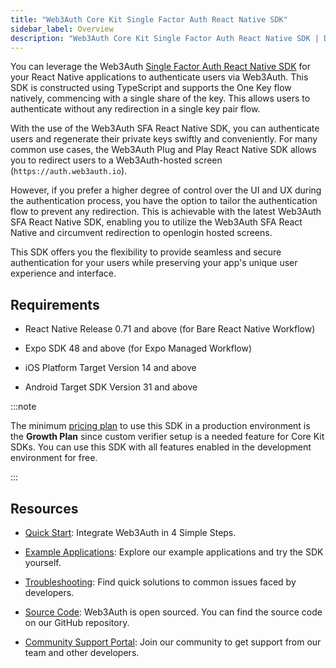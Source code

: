 ```yaml
---
title: "Web3Auth Core Kit Single Factor Auth React Native SDK"
sidebar_label: Overview
description: "Web3Auth Core Kit Single Factor Auth React Native SDK | Documentation - Web3Auth"
---
```


You can leverage the Web3Auth
[Single Factor Auth React Native SDK](https://github.com/Web3Auth/single-factor-auth-react-native)
for your React Native applications to authenticate users via Web3Auth. This SDK is constructed using
TypeScript and supports the One Key flow natively, commencing with a single share of the key. This
allows users to authenticate without any redirection in a single key pair flow.

With the use of the Web3Auth SFA React Native SDK, you can authenticate users and regenerate their
private keys swiftly and conveniently. For many common use cases, the Web3Auth Plug and Play React
Native SDK allows you to redirect users to a Web3Auth-hosted screen (`https://auth.web3auth.io`).

However, if you prefer a higher degree of control over the UI and UX during the authentication
process, you have the option to tailor the authentication flow to prevent any redirection. This is
achievable with the latest Web3Auth SFA React Native SDK, enabling you to utilize the Web3Auth SFA
React Native and circumvent redirection to openlogin hosted screens.

This SDK offers you the flexibility to provide seamless and secure authentication for your users
while preserving your app's unique user experience and interface.

## Requirements

- React Native Release 0.71 and above (for Bare React Native Workflow)

- Expo SDK 48 and above (for Expo Managed Workflow)

- iOS Platform Target Version 14 and above

- Android Target SDK Version 31 and above

:::note

The minimum [pricing plan](https://web3auth.io/pricing.html) to use this SDK in a production
environment is the **Growth Plan** since custom verifier setup is a needed feature for Core Kit
SDKs. You can use this SDK with all features enabled in the development environment for free.

:::

## Resources

- [Quick Start](/quick-start?product=CORE_KIT&sdk=SFA_REACT_NATIVE&framework=IOS&stepIndex=0):
  Integrate Web3Auth in 4 Simple Steps.

- [Example Applications](/examples?product=Core+Kit&sdk=Single+Factor+Auth+React+Native+SDK):
  Explore our example applications and try the SDK yourself.

- [Troubleshooting](/troubleshooting): Find quick solutions to common issues faced by developers.

- [Source Code](https://github.com/Web3Auth/single-factor-auth-react-native): Web3Auth is open
  sourced. You can find the source code on our GitHub repository.

- [Community Support Portal](https://web3auth.io/community/c/help-core-kit/sfa-react-native-sdk/32):
  Join our community to get support from our team and other developers.
